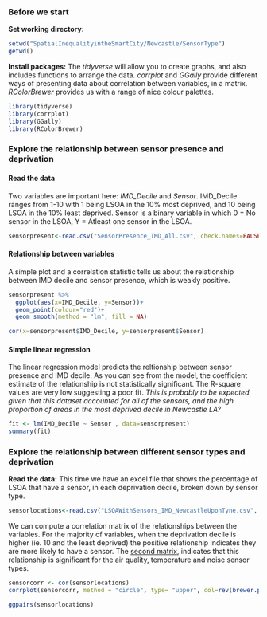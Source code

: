 ### Before we start
**Set working directory:**

```r
setwd("SpatialInequalityintheSmartCity/Newcastle/SensorType")
getwd()
``` 

**Install packages:** The *tidyverse* will allow you to create graphs, and also includes functions to arrange the data. *corrplot* and *GGally* provide different ways of presenting data about correlation between variables, in a matrix. *RColorBrewer* provides us with a range of nice colour palettes.

```r
library(tidyverse)
library(corrplot)
library(GGally)
library(RColorBrewer)
```
### Explore the relationship between sensor presence and deprivation
#### Read the data
Two variables are important here: *IMD_Decile* and *Sensor*. IMD_Decile ranges from 1-10 with 1 being LSOA in the 10% most deprived, and 10 being LSOA in the 10% least deprived. Sensor is a binary variable in which 0 = No sensor in the LSOA, Y = Atleast one sensor in the LSOA.

```r
sensorpresent<-read.csv("SensorPresence_IMD_All.csv", check.names=FALSE)
```

#### Relationship between variables
A simple plot and a correlation statistic tells us about the relationship between IMD decile and sensor presence, which is weakly positive. 

```r
sensorpresent %>%
  ggplot(aes(x=IMD_Decile, y=Sensor))+
  geom_point(colour="red")+
  geom_smooth(method = "lm", fill = NA)
```

```r
cor(x=sensorpresent$IMD_Decile, y=sensorpresent$Sensor)
```

#### Simple linear regression
The linear regression model predicts the reltionship between sensor presence and IMD decile. As you can see from the model, the coefficient estimate of the relationship is not statistically significant. The R-square values are very low suggesting a poor fit. *This is probably to be expected given that this dataset accounted for all of the sensors, and the high proportion of areas in the most deprived decile in Newcastle LA?*

```r
fit <- lm(IMD_Decile ~ Sensor , data=sensorpresent)
summary(fit) 
```

### Explore the relationship between different sensor types and deprivation

**Read the data:** This time we have an excel file that shows the percentage of LSOA that have a sensor, in each deprivation decile, broken down by sensor type. 

```r
sensorlocations<-read.csv("LSOAWithSensors_IMD_NewcastleUponTyne.csv", check.names=FALSE)
```

We can compute a correlation matrix of the relationships between the variables. For the majority of variables, when the deprivation decile is higher (ie. 10 and the least deprived) the positive relationship indicates they are more likely to have a sensor. The [second matrix](https://amstat.tandfonline.com/doi/abs/10.1080/10618600.2012.694762), indicates that this relationship is significant for the air quality, temperature and noise sensor types.

```r
sensorcorr <- cor(sensorlocations)
corrplot(sensorcorr, method = "circle", type= "upper", col=rev(brewer.pal(n = 8, name = "RdBu")), sig.level= 0.01, insig= "blank", tl.col="black")
```

```r
ggpairs(sensorlocations)
```





